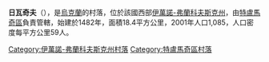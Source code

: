 {{coord|48|48|5|N|25|10|12|E|scale:30000|display=title}}

'''日瓦奇夫'''（{{lang-uk|Живачів}}），是[[烏克蘭|烏克蘭]]的村落，位於該國西部[[伊萬諾-弗蘭科夫斯克州|伊萬諾-弗蘭科夫斯克州]]，由[[特盧馬奇區|特盧馬奇區]]負責管轄，始建於1482年，面積18.4平方公里，2001年人口1,085，人口密度每平方公里59人。

{{DEFAULTSORT:Живачів}}
[[Category:伊萬諾-弗蘭科夫斯克州村落|Category:伊萬諾-弗蘭科夫斯克州村落]]
[[Category:特盧馬奇區村落|Category:特盧馬奇區村落]]


{{IvanoFrankivsk-geo-stub}}